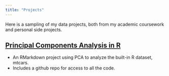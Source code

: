 ```yaml
---
title: "Projects"
---
```


Here is a sampling of my data projects, both from my academic coursework and personal side projects. 

## [Principal Components Analysis in R](https://katdevlin.github.io/pcaCars/)

- An RMarkdown project using PCA to analyze the built-in R dataset, mtcars.
- Includes a github repo for access to all the code.

